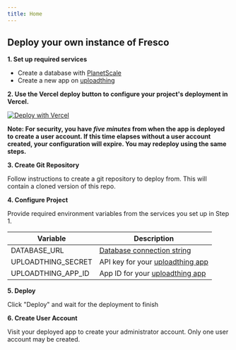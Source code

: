 ```yaml
---
title: Home
---
```


## Deploy your own instance of Fresco

**1. Set up required services**

- Create a database with [PlanetScale](https://planetscale.com/docs/tutorials/planetscale-quick-start-guide)
- Create a new app on [uploadthing](https://uploadthing.com/)

**2. Use the Vercel deploy button to configure your project's deployment in Vercel.**

[![Deploy with Vercel](https://vercel.com/button)](https://vercel.com/new/clone?repository-url=https%3A%2F%2Fgithub.com%2Fcomplexdatacollective%2FFresco%2Ftree%2Ffeature%2Finitial-setup-flow&env=DATABASE_URL,UPLOADTHING_SECRET,UPLOADTHING_APP_ID)

**Note: For security, you have _five minutes_ from when the app is deployed to create a user account. If this time elapses without a user account created, your configuration will expire. You may redeploy using the same steps.**

**3. Create Git Repository**

Follow instructions to create a git repository to deploy from. This will contain a cloned version of this repo.

**4. Configure Project**

Provide required environment variables from the services you set up in Step 1.

| Variable           | Description                                                                            |
| ------------------ | -------------------------------------------------------------------------------------- |
| DATABASE_URL       | [Database connection string](https://planetscale.com/docs/concepts/connection-strings) |
| UPLOADTHING_SECRET | API key for your [uploadthing app](https://uploadthing.com/dashboard)                  |
| UPLOADTHING_APP_ID | App ID for your [uploadthing app](https://uploadthing.com/dashboard)                   |

**5. Deploy**

Click "Deploy" and wait for the deployment to finish

**6. Create User Account**

Visit your deployed app to create your administrator account. Only one user account may be created.
